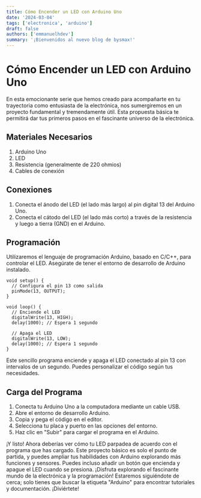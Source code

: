 ```yaml
---
title: Cómo Encender un LED con Arduino Uno
date: '2024-03-04'
tags: ['electronica', 'arduino']
draft: false
authors: ['emmanuelhdev']
summary: '¡Bienvenidos al nuevo blog de bysmax!'
---
```


# Cómo Encender un LED con Arduino Uno

En esta emocionante serie que hemos creado para acompañarte en tu trayectoria como entusiasta de la electrónica, nos sumergiremos en un proyecto fundamental y tremendamente útil. Esta propuesta básica te permitirá dar tus primeros pasos en el fascinante universo de la electrónica.

## Materiales Necesarios

1. Arduino Uno
2. LED
3. Resistencia (generalmente de 220 ohmios)
4. Cables de conexión

## Conexiones

1. Conecta el ánodo del LED (el lado más largo) al pin digital 13 del Arduino Uno.
2. Conecta el cátodo del LED (el lado más corto) a través de la resistencia y luego a tierra (GND) en el Arduino.

## Programación

Utilizaremos el lenguaje de programación Arduino, basado en C/C++, para controlar el LED. Asegúrate de tener el entorno de desarrollo de Arduino instalado.

```arduino
void setup() {
  // Configura el pin 13 como salida
  pinMode(13, OUTPUT);
}

void loop() {
  // Enciende el LED
  digitalWrite(13, HIGH);
  delay(1000); // Espera 1 segundo

  // Apaga el LED
  digitalWrite(13, LOW);
  delay(1000); // Espera 1 segundo
}
```

Este sencillo programa enciende y apaga el LED conectado al pin 13 con intervalos de un segundo. Puedes personalizar el código según tus necesidades.

## Carga del Programa

1. Conecta tu Arduino Uno a la computadora mediante un cable USB.
2. Abre el entorno de desarrollo Arduino.
3. Copia y pega el código en el editor.
4. Selecciona tu placa y puerto en las opciones del entorno.
5. Haz clic en "Subir" para cargar el programa en el Arduino.

¡Y listo! Ahora deberías ver cómo tu LED parpadea de acuerdo con el programa que has cargado. Este proyecto básico es solo el punto de partida, y puedes ampliar tus habilidades con Arduino explorando más funciones y sensores. Puedes incluso añadir un botón que encienda y apague el LED cuando se presiona. ¡Disfruta explorando el fascinante mundo de la electrónica y la programación! Estaremos siguiéndote de cerca; solo tienes que buscar la etiqueta "Arduino" para encontrar tutoriales y documentación. ¡Diviértete!
